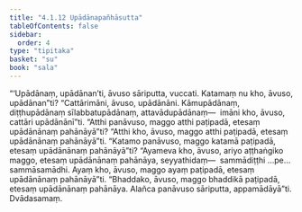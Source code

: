 ```yaml
---
title: "4.1.12 Upādānapañhāsutta"
tableOfContents: false
sidebar:
  order: 4
type: "tipitaka"
basket: "su"
book: "sala"
---
```



<DynamicBreadcrumb />

<Division number="325" book="sala">

<Paragraph number="1350" book="sala">
“‘Upādānaṃ, upādānan’ti, āvuso sāriputta, vuccati. Katamaṃ nu kho, āvuso, upādānan”ti? “Cattārimāni, āvuso, upādānāni. Kāmupādānaṃ, diṭṭhupādānaṃ sīlabbatupādānaṃ, attavādupādānaṃ—  imāni kho, āvuso, cattāri upādānānī”ti. “Atthi panāvuso, maggo atthi paṭipadā, etesaṃ upādānānaṃ pahānāyā”ti? “Atthi kho, āvuso, maggo atthi paṭipadā, etesaṃ upādānānaṃ pahānāyā”ti. “Katamo panāvuso, maggo katamā paṭipadā, etesaṃ upādānānaṃ pahānāyā”ti? “Ayameva kho, āvuso, ariyo aṭṭhaṅgiko maggo, etesaṃ upādānānaṃ pahānāya, seyyathidaṃ—  sammādiṭṭhi …pe…  sammāsamādhi. Ayaṃ kho, āvuso, maggo ayaṃ paṭipadā, etesaṃ upādānānaṃ pahānāyā”ti. “Bhaddako, āvuso, maggo bhaddikā paṭipadā, etesaṃ upādānānaṃ pahānāya. Alañca panāvuso sāriputta, appamādāyā”ti.

</Paragraph>
</Division>

<Paragraph number="1351" type="center" book="sala">
Dvādasamaṃ.
</Paragraph>